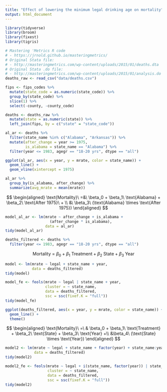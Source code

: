```yaml
---
title: "Effect of lowering the minimum legal drinking age on mortality"
output: html_document
---
```


```r
library(tidyverse)
library(broom)
library(fixest)
library(tigris)

# Mastering 'Metrics R code
# - https://jrnold.github.io/masteringmetrics/
# Original Stata file:
# - http://masteringmetrics.com/wp-content/uploads/2015/01/deaths.dta
# Original Stata .do file:
# - http://masteringmetrics.com/wp-content/uploads/2015/01/analysis.do
deaths_raw <- read_csv("data/deaths.csv")
```

```r
fips <- fips_codes %>% 
  mutate(state_code = as.numeric(state_code)) %>% 
  group_by(state_code) %>% 
  slice(1) %>% 
  select(-county, -county_code)
```

```r
deaths <- deaths_raw %>% 
  mutate(state = as.numeric(state)) %>% 
  left_join(fips, by = c("state" = "state_code"))
```

```r
al_ar <- deaths %>% 
  filter(state_name %in% c("Alabama", "Arkansas")) %>% 
  mutate(after_change = year >= 1975,
         is_alabama = state_name == "Alabama") %>% 
  filter(year <= 1983, agegr == "18-20 yrs", dtype == "all")
```

```r
ggplot(al_ar, aes(x = year, y = mrate, color = state_name)) +
  geom_line() +
  geom_vline(xintercept = 1975)
```

```r
al_ar %>% 
  group_by(is_alabama, after_change) %>% 
  summarize(avg_mrate = mean(mrate))
```

$$
\begin{aligned}
\text{Mortality}\ =&\ \beta_0 + \beta_1\ \text{Alabama} + \beta_2\ \text{After 1975}\ + \\
&\ \beta_3\ (\text{Alabama} \times \text{After 1975})
\end{aligned}
$$

```r
model_al_ar <- lm(mrate ~ after_change + is_alabama + 
                    (after_change * is_alabama),
                  data = al_ar)
tidy(model_al_ar)
```

```r
deaths_filtered <- deaths %>% 
  filter(year <= 1983, agegr == "18-20 yrs", dtype == "all")
```

$$
\text{Mortality}\ =\ \beta_0 + \beta_1\ \text{Treatment} + \beta_2\ \text{State} + \beta_3\ \text{Year}
$$

```r
model <- lm(mrate ~ legal + state_name + year, 
            data = deaths_filtered)
tidy(model)

model_fe <- feols(mrate ~ legal | state_name + year,
                  cluster = ~ state_name,
                  data = deaths_filtered,
                  ssc = ssc(fixef.K = "full"))
tidy(model_fe)
```

```r
ggplot(deaths_filtered, aes(x = year, y = mrate, color = state_name)) +
  geom_line() +
  theme()
```

$$
\begin{aligned}
\text{Mortality}\ =\ & \beta_0 + \beta_1\ \text{Treatment} + \beta_2\ \text{State} + \beta_3\ \text{Year} +\\
&\beta_4\ (\text{State} \times \text{Year})
\end{aligned}
$$

```r
model2 <- lm(mrate ~ legal + state_name + factor(year) + state_name:year, 
             data = deaths_filtered)
tidy(model2)

model2_fe <- feols(mrate ~ legal + i(state_name, factor(year)) | state_name + year,
                   cluster = ~ state_name,
                   data = deaths_filtered,
                   ssc = ssc(fixef.K = "full"))
tidy(model2)
```

